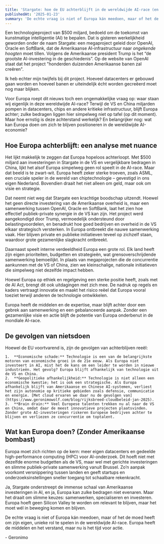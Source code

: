 ```yaml
---
title: 'Stargate: hoe de EU achterblijft in de wereldwijde AI-race (en wat we eraan kunnen doen)'
publishedAt: '2025-01-23'
summary: 'De echte vraag is niet of Europa kán meedoen, maar of het de moed heeft om zijn eigen, unieke rol te spelen in de wereldwijde AI-race. Europa heeft de middelen en het verstand, maar nu is het tijd voor actie.'
---
```


Een technologieproject van $500 miljard, bedoeld om de toekomst van 
kunstmatige intelligentie (AI) te bepalen. Dat is gisteren werkelijkheid geworden onder de naam
Stargate: een megaproject geleid door OpenAI, Oracle en SoftBank, dat de Amerikaanse AI-infrastructuur 
naar _ongekende hoogten_ moet tillen. Volgens de Amerikaanse president Trump is het 
“de grootste AI-investering in de geschiedenis”. Op de website van OpenAI staat dat
het project "honderden duizenden Amerikaanse banen zal creëren".

Ik heb echter mijn twijfels bij dit project. Hoeveel datacenters er gebouwd gaan worden
en hoeveel banen er uiteindelijk écht worden gecreëerd moet nog maar blijken. 

Voor Europa roept dit nieuws toch een ongemakkelijke vraag op: waar staan 
wij eigenlijk in deze wereldwijde AI-race? Terwijl de VS en China miljarden 
pompen in datacenters, chips en andere kritieke infrastructuur, blijft Europa
achter; zulke bedragen liggen hier simpelweg niet op tafel (op dit moment).
Maar hoe ernstig is deze achterstand werkelijk? En belangrijker 
nog: wat kan Europa doen om zich te blijven positioneren in de wereldwijde AI-economie?

## Hoe Europa achterblijft: een analyse met nuance

Het lijkt makkelijk te zeggen dat Europa hopeloos achterloopt. Met $500 miljard aan 
investeringen in Stargate in de VS en vergelijkbare bedragen in China, lijkt het alsof 
Europa simpelweg geen rol speelt in de AI-race. Maar dat beeld is te zwart-wit. Europa heeft zeker sterke troeven, zoals ASML, een cruciale speler in de wereld van chiptechnologie – gevestigd in ons eigen Nederland. Bovendien draait het niet alleen om geld, maar ook om visie en strategie.

Dat neemt niet weg dat Stargate een krachtige boodschap uitzendt. Hoewel het geen directe 
investering van de Amerikaanse overheid is, maar een samenwerking tussen OpenAI, Oracle en 
SoftBank, laat het zien hoe effectief publiek-private synergie in de VS kan zijn. Het 
project werd aangekondigd door Trump, vermoedelijk ondersteund door belastingvoordelen, 
en benadrukt hoe goed bedrijven en overheid in de VS elkaar strategisch versterken. 
In Europa ontbreekt die nauwe samenwerking vaak. Hier blijven private en publieke 
initiatieven teveel op zichzelf staan, waardoor grote gezamenlijke slagkracht ontbreekt.

Daarnaast speelt interne verdeeldheid Europa een grote rol. Elk land heeft zijn eigen 
prioriteiten, budgetten en strategieën, wat grensoverschrijdende samenwerking bemoeilijkt. 
In plaats van megaprojecten die de concurrentie aankunnen met de VS of China, zien we 
kleinschalige, nationale initiatieven die simpelweg niet dezelfde impact hebben.

Hoewel Europa op ethiek en regelgeving een sterke positie heeft, zoals met de AI Act, 
brengt dit ook uitdagingen met zich mee. De nadruk op regels en kaders vertraagt innovatie 
en maakt het risico reëel dat Europa vooral toeziet terwijl anderen de technologie ontwikkelen.

Europa heeft de middelen en de expertise, maar blijft achter door een gebrek aan 
samenwerking en een gebalanceerde aanpak. Zonder een gezamenlijke visie en actie 
blijft de potentie van Europa onderbenut in de mondiale AI-race.

## De gevolgen van nietsdoen

Hoewel de EU voortvarend is, zijn de gevolgen van achterblijven reeël: 

	1.	**Economische schade:** Technologie is een van de belangrijkste motoren van economische groei in de 21e eeuw. Als Europa niet investeert in AI, mist het de kans om een leider te worden in nieuwe industrieën. Het gevolg? Europa blijft afhankelijk van technologie uit de VS en China.
	2.	**Geopolitieke afhankelijkheid:** Technologie is niet alleen een economische kwestie; het is ook een strategische. Als Europa afhankelijk blijft van Amerikaanse en Chinese AI-systemen, verliest het zijn autonomie op kritieke gebieden zoals defensie, communicatie en energie. [Met cloud ervaren we daar nu de gevolgen van](https://www.geronimowolf.com/blog/rijksbreed-cloudbeleid-jan-2025).
	3.	**Brain drain:** Veel Europese talenten trekken nu al naar de VS en China, omdat daar de meest innovatieve projecten plaatsvinden. Zonder grote AI-investeringen riskeren Europese bedrijven achter te blijven en verliezen ze concurrentie om toptalent.

## Wat kan Europa doen? (Zonder Amerikaanse bombast)

Europa moet zich richten op de kern: meer eigen datacenters en gedeelde high-performance 
computing (HPC) voor AI-onderzoek. Dit hoeft niet met dezelfde enorme budgetten als de VS, 
maar wel met gerichte investeringen en slimme publiek-private samenwerking vanuit Brussel. 
Zo’n aanpak voorkomt versnippering tussen landen en geeft startups en onderzoeksinstellingen 
sneller toegang tot schaalbare rekenkracht.

Ja, Stargate onderstreept de immense schaal van Amerikaanse investeringen in AI, en ja, 
Europa kan zulke bedragen niet evenaren. Maar het draait om slimme keuzes: samenwerken,
specialiseren en investeren. Europa hoeft geen Silicon Valley te worden om relevant te 
blijven, maar het moet wél in beweging komen en blijven.

De echte vraag is niet of Europa kán meedoen, maar of het de moed heeft om zijn eigen, unieke rol te spelen in de wereldwijde AI-race. Europa heeft de middelen en het verstand, maar nu is het tijd voor actie.

\- Geronimo